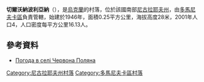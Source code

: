 {{coord|47|25|44|N|30|57|38|E|scale:100000|display=title}}

'''切爾沃納波利亞納'''（{{lang-uk|Червона Поляна}}），是[[烏克蘭|烏克蘭]]的村落，位於該國南部[[尼古拉耶夫州|尼古拉耶夫州]]，由[[多馬尼夫卡區|多馬尼夫卡區]]負責管轄，始建於1946年，面積0.25平方公里，海拔高度28米，2001年人口4，人口密度每平方公里16.13人。

==參考資料==
* [http://weather.in.ua/ua/nikolaevskaja/27946 Погода в селі Червона Поляна] {{Wayback|url=http://weather.in.ua/ua/nikolaevskaja/27946 |date=20160606232843 }}

[[Category:尼古拉耶夫州村落|Category:尼古拉耶夫州村落]]
[[Category:多馬尼夫卡區村落|Category:多馬尼夫卡區村落]]


{{Mykolaiv-geo-stub}}